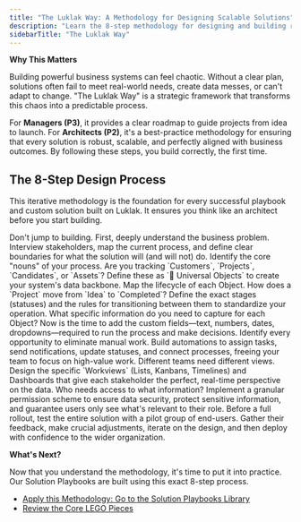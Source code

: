 ```yaml
---
title: "The Luklak Way: A Methodology for Designing Scalable Solutions"
description: "Learn the 8-step methodology for designing and building robust, scalable business solutions on the Luklak platform."
sidebarTitle: "The Luklak Way"
---
```


**Why This Matters**

<Info>
Building powerful business systems can feel chaotic. Without a clear plan, solutions often fail to meet real-world needs, create data messes, or can't adapt to change. "The Luklak Way" is a strategic framework that transforms this chaos into a predictable process.

For **Managers (P3)**, it provides a clear roadmap to guide projects from idea to launch. For **Architects (P2)**, it's a best-practice methodology for ensuring that every solution is robust, scalable, and perfectly aligned with business outcomes. By following these steps, you build correctly, the first time.
</Info>

## **The 8-Step Design Process**

This iterative methodology is the foundation for every successful playbook and custom solution built on Luklak. It ensures you think like an architect before you start building.

<CardGroup cols={2}>
  <Card title="1. Analysis & Scope" icon="magnifying-glass-chart" iconType="duotone">
    Don't jump to building. First, deeply understand the business problem. Interview stakeholders, map the current process, and define clear boundaries for what the solution will (and will not) do.
  </Card>
  <Card title="2. Define Universal Objects" icon="cubes" iconType="duotone">
    Identify the core "nouns" of your process. Are you tracking `Customers`, `Projects`, `Candidates`, or `Assets`? Define these as `🧊 Universal Objects` to create your system's data backbone.
  </Card>
  <Card title="3. Design Workflows & Statuses" icon="arrow-progress" iconType="duotone">
    Map the lifecycle of each Object. How does a `Project` move from `Idea` to `Completed`? Define the exact stages (statuses) and the rules for transitioning between them to standardize your operation.
  </Card>
  <Card title="4. Configure Data Fields" icon="pen-field" iconType="duotone">
    What specific information do you need to capture for each Object? Now is the time to add the custom fields—text, numbers, dates, dropdowns—required to run the process and make decisions.
  </Card>
  <Card title="5. Set Up Universal Automation" icon="robot" iconType="duotone">
    Identify every opportunity to eliminate manual work. Build automations to assign tasks, send notifications, update statuses, and connect processes, freeing your team to focus on high-value work.
  </Card>
  <Card title="6. Create Workviews & Dashboards" icon="table-columns" iconType="duotone">
    Different teams need different views. Design the specific `Workviews` (Lists, Kanbans, Timelines) and Dashboards that give each stakeholder the perfect, real-time perspective on the data.
  </Card>
  <Card title="7. Set Permissions & Roles" icon="user-shield" iconType="duotone">
    Who needs access to what information? Implement a granular permission scheme to ensure data security, protect sensitive information, and guarantee users only see what's relevant to their role.
  </Card>
  <Card title="8. Test, Gather Feedback & Deploy" icon="rocket-launch" iconType="duotone">
    Before a full rollout, test the entire solution with a pilot group of end-users. Gather their feedback, make crucial adjustments, iterate on the design, and then deploy with confidence to the wider organization.
  </Card>
</CardGroup>

**What's Next?**

Now that you understand the methodology, it's time to put it into practice. Our Solution Playbooks are built using this exact 8-step process.

- [Apply this Methodology: Go to the Solution Playbooks Library](/build-playbooks)
- [Review the Core LEGO Pieces](/02-platform/core-concepts/universal-object)